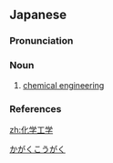 ==Japanese==
{{wikipedia|lang=ja}}
{{ja-kanjitab|yomi=o|か|がく|こう|がく}}

===Pronunciation===
{{ja-pron|かがく こうがく|acc=4|acc_ref=DJR|y=ko}}

===Noun===
{{ja-noun|かがく こうがく|hhira=くわがくこうがく}}

# [[chemical engineering]]

===References===
<references/>

[[Category:ja:Chemical engineering|かがくこうがく]]

[[zh:化学工学]]